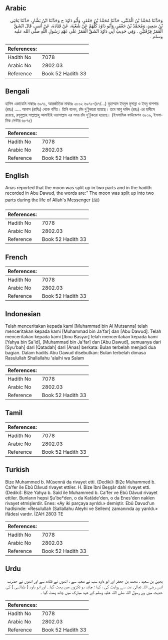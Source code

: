 ## Arabic


<div dir="rtl" lang="ar" style={{fontSize:'larger',backgroundColor:'#f8f9fa',padding:20}}>
وَحَدَّثَنَا مُحَمَّدُ بْنُ الْمُثَنَّى، حَدَّثَنَا مُحَمَّدُ بْنُ جَعْفَرٍ، وَأَبُو دَاوُدَ ح وَحَدَّثَنَا ابْنُ بَشَّارٍ، حَدَّثَنَا يَحْيَى بْنُ سَعِيدٍ، وَمُحَمَّدُ بْنُ جَعْفَرٍ، وَأَبُو دَاوُدَ كُلُّهُمْ عَنْ شُعْبَةَ، عَنْ قَتَادَةَ، عَنْ أَنَسٍ، قَالَ انْشَقَّ الْقَمَرُ فِرْقَتَيْنِ ‏.‏ وَفِي حَدِيثِ أَبِي دَاوُدَ انْشَقَّ الْقَمَرُ عَلَى عَهْدِ رَسُولِ اللَّهِ صلى الله عليه وسلم ‏.‏
</div>
<div style={{backgroundColor:'#f8f9fa',padding:20, marginBottom: 10}}><table> <thead> <tr> <th>References:</th> <th></th> </tr> </thead> <tbody><tr><td>Hadith No</td><td>7078</td></tr><tr><td>Arabic No</td><td>2802.03</td></tr><tr><td>Reference</td><td>Book 52 Hadith 33</td></tr></tbody></table></div>

## Bengali


<div dir="ltr" lang="bn" style={{fontSize:'larger',backgroundColor:'#f8f9fa',padding:20}}>
হাদিস একাডেমি নাম্বারঃ ৬৯৭১, আন্তর্জাতিক নাম্বারঃ ২৮০২ ৬৯৭১-(৪৭/…) মুহাম্মাদ ইবনুল মুসান্না ও ইবনু বাশশার (রহঃ) ..... আনাস (রাযিঃ) থেকে বর্ণিত। তিনি বলেন, চাঁদ দু'টুকরো হয়েছে। তবে আবু দাউদ (রহঃ) এর হাদীসে রয়েছে, রসূলুল্লাহ সাল্লাল্লাহু আলাইহি ওয়াসাল্লাম এর সময় চাঁদ দু'টুকরো হয়েছে। (ইসলামিক ফাউন্ডেশন ৬৮১৯, ইসলামিক সেন্টার ৬৮৭৫)
</div>
<div style={{backgroundColor:'#f8f9fa',padding:20, marginBottom: 10}}><table> <thead> <tr> <th>References:</th> <th></th> </tr> </thead> <tbody><tr><td>Hadith No</td><td>7078</td></tr><tr><td>Arabic No</td><td>2802.03</td></tr><tr><td>Reference</td><td>Book 52 Hadith 33</td></tr></tbody></table></div>

## English


<div dir="ltr" lang="en" style={{fontSize:'larger',backgroundColor:'#f8f9fa',padding:20}}>
Anas reported that the moon was split up in two parts and in the hadith recorded in Abu Dawud, the words are:" The moon was split up into two parts during the life of Allah's Messenger (ﷺ)
</div>
<div style={{backgroundColor:'#f8f9fa',padding:20, marginBottom: 10}}><table> <thead> <tr> <th>References:</th> <th></th> </tr> </thead> <tbody><tr><td>Hadith No</td><td>7078</td></tr><tr><td>Arabic No</td><td>2802.03</td></tr><tr><td>Reference</td><td>Book 52 Hadith 33</td></tr></tbody></table></div>

## French


<div dir="ltr" lang="fr" style={{fontSize:'larger',backgroundColor:'#f8f9fa',padding:20}}>

</div>
<div style={{backgroundColor:'#f8f9fa',padding:20, marginBottom: 10}}><table> <thead> <tr> <th>References:</th> <th></th> </tr> </thead> <tbody><tr><td>Hadith No</td><td>7078</td></tr><tr><td>Arabic No</td><td>2802.03</td></tr><tr><td>Reference</td><td>Book 52 Hadith 33</td></tr></tbody></table></div>

## Indonesian


<div dir="ltr" lang="id" style={{fontSize:'larger',backgroundColor:'#f8f9fa',padding:20}}>
Telah menceritakan kepada kami [Muhammad bin Al Mutsanna] telah menceritakan kepada kami [Muhammad bin Ja'far] dan [Abu Dawud]. Telah menceritakan kepada kami [Ibnu Basyar] telah menceritakan kepada kami [Yahya bin Sa'id], [Muhammad bin Ja'far] dan [Abu Dawud], semuanya dari [Syu'bah] dari [Qatadah] dari [Anas] berkata: Bulan terbelah menjadi dua bagian. Dalam hadits Abu Dawud disebutkan: Bulan terbelah dimasa Rasulullah Shallallahu 'alaihi wa Salam
</div>
<div style={{backgroundColor:'#f8f9fa',padding:20, marginBottom: 10}}><table> <thead> <tr> <th>References:</th> <th></th> </tr> </thead> <tbody><tr><td>Hadith No</td><td>7078</td></tr><tr><td>Arabic No</td><td>2802.03</td></tr><tr><td>Reference</td><td>Book 52 Hadith 33</td></tr></tbody></table></div>

## Tamil


<div dir="ltr" lang="ta" style={{fontSize:'larger',backgroundColor:'#f8f9fa',padding:20}}>

</div>
<div style={{backgroundColor:'#f8f9fa',padding:20, marginBottom: 10}}><table> <thead> <tr> <th>References:</th> <th></th> </tr> </thead> <tbody><tr><td>Hadith No</td><td>7078</td></tr><tr><td>Arabic No</td><td>2802.03</td></tr><tr><td>Reference</td><td>Book 52 Hadith 33</td></tr></tbody></table></div>

## Turkish


<div dir="ltr" lang="tr" style={{fontSize:'larger',backgroundColor:'#f8f9fa',padding:20}}>
Bize Muhammed b. Mûsennâ da rivayet etti. (Dediki): Bi2e Muhammed b. Ca'fer ile Ebû Dâvud rivayet ettiler. H. Bize îbni Beşşâr dahi rivayet etti. (Dediki): Bize Yahya b. Saîd ile Muhammed b. Ca'fer ve Ebû Dâvud rivayet ettiler. Bunların hepsi Şu'be*den, o da Katâde'den, o da Enes'den naklen rivayet etmişlerdir. Enes: «Ay iki parçaya ayrıldı.» demiştir. Ebû Davud'un hadîsinde: «Resulullah (Sallallahu Aleyhi ve Sellem) zamanında ay yarıldı.» ifâdesi vardır. İZAH 2803 TE
</div>
<div style={{backgroundColor:'#f8f9fa',padding:20, marginBottom: 10}}><table> <thead> <tr> <th>References:</th> <th></th> </tr> </thead> <tbody><tr><td>Hadith No</td><td>7078</td></tr><tr><td>Arabic No</td><td>2802.03</td></tr><tr><td>Reference</td><td>Book 52 Hadith 33</td></tr></tbody></table></div>

## Urdu


<div dir="rtl" lang="ur" style={{fontSize:'larger',backgroundColor:'#f8f9fa',padding:20}}>
یحییٰ بن سعید ، محمد بن جعفر اور ابو داود سب نے شعبہ سے ، انھوں نے قتادہ سے اور انھوں نے حضرت انس رضی اللہ تعالیٰ عنہ سے روایت کی ، کہا : چاند دو ٹکڑوں میں پھٹ گیا ۔ اور ابو داود ( طیالسی ) کی حدیث میں ہے رسول اللہ صلی اللہ علیہ وسلم کے عہد مبارک میں چاند پھٹ گیا ۔
</div>
<div style={{backgroundColor:'#f8f9fa',padding:20, marginBottom: 10}}><table> <thead> <tr> <th>References:</th> <th></th> </tr> </thead> <tbody><tr><td>Hadith No</td><td>7078</td></tr><tr><td>Arabic No</td><td>2802.03</td></tr><tr><td>Reference</td><td>Book 52 Hadith 33</td></tr></tbody></table></div>